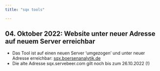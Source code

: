 ```yaml
---
title: "sqx tools"

---
```



## 04. Oktober 2022: Website unter neuer Adresse auf neuem Server erreichbar

* Das Tool ist auf einen neuen Server 'umgezogen' und unter neuer Adresse erreichbar: [sqx.boersenanalytik.de](http://sqx.boersenanalytik.de)
* Die alte Adresse sqx.servebeer.com gilt noch bis zum 26.10.2022 (!)



